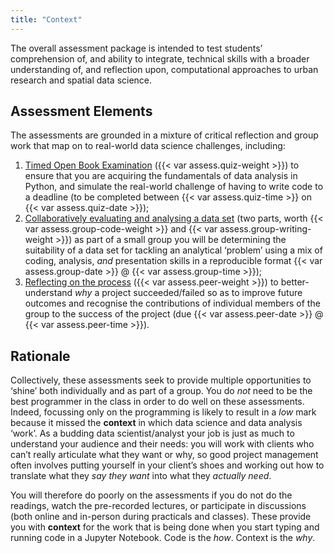 ```yaml
---
title: "Context"
---
```


The overall assessment package is intended to test students' comprehension of, and ability to integrate, technical skills with a broader understanding of, and reflection upon, computational approaches to urban research and spatial data science. 

## Assessment Elements

The assessments are grounded in a mixture of critical reflection and group work that map on to real-world data science challenges, including:

1. [Timed Open Book Examination](./exam.qmd) ({{< var assess.quiz-weight >}}) to ensure that you are acquiring the fundamentals of data analysis in Python, and simulate the real-world challenge of having to write code to a deadline (to be completed between {{< var assess.quiz-time >}} on  {{< var assess.quiz-date >}});
2. [Collaboratively evaluating and analysing a data set](./group.qmd) (two parts, worth {{< var assess.group-code-weight >}} and {{< var assess.group-writing-weight >}}) as part of a small group you will be determining the suitability of a data set for tackling an analytical 'problem' using a mix of coding, analysis, *and* presentation skills in a reproducible format {{< var assess.group-date >}} @ {{< var assess.group-time >}});
3. [Reflecting on the process](./peer.qmd) ({{< var assess.peer-weight >}}) to better-understand *why* a project succeeded/failed so as to improve future outcomes and recognise the contributions of individual members of the group to the success of the project (due {{< var assess.peer-date >}} @ {{< var assess.peer-time >}}).

## Rationale

Collectively, these assessments seek to provide multiple opportunities to 'shine' both individually and as part of a group. You do *not* need to be the best programmer in the class in order to do well on these assessments. Indeed, focussing only on the programming is likely to result in a *low* mark because it missed the **context** in which data science and data analysis 'work'. As a budding data scientist/analyst your job is just as much to understand your audience and their needs: you will work with clients who can't really articulate what they want or why, so good project management often involves putting yourself in your client's shoes and working out how to translate what they *say they want* into what they *actually need*.

You will therefore do poorly on the assessments if you do not do the readings, watch the pre-recorded lectures, or participate in discussions (both online and in-person during practicals and classes). These provide you with **context** for the work that is being done when you start typing and running code in a Jupyter Notebook. Code is the *how*. Context is the *why*.
